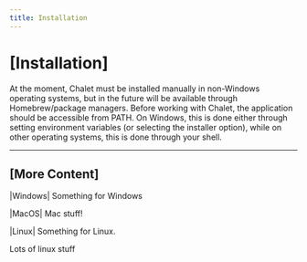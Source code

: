 ```yaml
---
title: Installation
---
```


# [Installation]

At the moment, Chalet must be installed manually in non-Windows operating systems, but in the future will be available through Homebrew/package managers. Before working with Chalet, the application should be accessible from PATH. On Windows, this is done either through setting environment variables (or selecting the installer option), while on other operating systems, this is done through your shell.

---

## [More Content]

<!-- tabs:start -->
|Windows|
Something for Windows

|MacOS|
Mac stuff!

|Linux|
Something for Linux.

Lots of linux stuff
<!-- tabs:end -->

